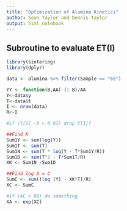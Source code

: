```yaml
---
title: "Optimization of Alumina Kinetics"
author: Sean Taylor and Dennis Taylor
output: html_notebook
---
```


## Subroutine to evaluate ET(I)

```r
library(sintering)
library(dplyr)

data <- alumina %>% filter(Sample == "65")

YY <- function(B,AA) (1-B)/AA
Y<-data$y
T<-data$t
I <- nrow(data)
R<-I

#if (Y[1] -0 < 0.01) drop Y[1]?

##Find K
Sum1Y <- sum(log(Y))
Sum1T <- sum(T)
Sum1N <- sum(T * log(Y - T*Sum1Y/R))
Sum1D <- sum(T^2 - T*Sum1T/R)
XK <- Sum1N /Sum1D

##Find log A = C
SumC <- sum((log (Y) - XK*T)/R)
XC <- SumC

#if (XC > 88) do something
XA <- exp(XC)
```


